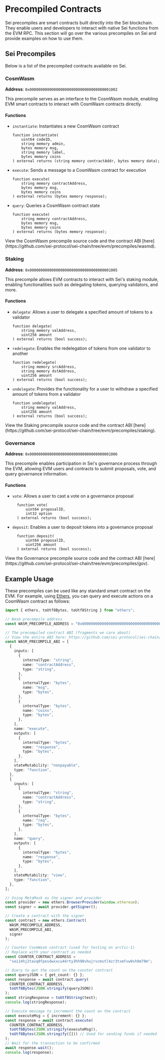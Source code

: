 
# Precompiled Contracts

Sei precompiles are smart contracts built directly into the Sei blockchain. They enable users
and developers to interact with native Sei functions from the EVM RPC. This section will go over
the various precompiles on Sei and provide examples on how to use them.

## Sei Precompiles

Below is a list of the precompiled contracts available on Sei.

### CosmWasm

**Address**: `0x0000000000000000000000000000000000001002`

This precompile serves as an interface to the CosmWasm module, enabling EVM smart contracts to interact with CosmWasm contracts directly.

#### Functions

- `instantiate`: Instantiates a new CosmWasm contract

  ```solidity
  function instantiate(
      uint64 codeID,
      string memory admin,
      bytes memory msg,
      string memory label,
      bytes memory coins
  ) external returns (string memory contractAddr, bytes memory data);
  ```

- `execute`: Sends a message to a CosmWasm contract for execution

  ```solidity
  function execute(
      string memory contractAddress,
      bytes memory msg,
      bytes memory coins
  ) external returns (bytes memory response);
  ```

- `query`: Queries a CosmWasm contract state
  ```solidity
  function execute(
      string memory contractAddress,
      bytes memory msg,
      bytes memory coins
  ) external returns (bytes memory response);
  ```

<Callout type="info">
  View the CosmWasm precompile source code and the contract ABI
  [here](https://github.com/sei-protocol/sei-chain/tree/evm/precompiles/wasmd).
</Callout>

### Staking

**Address**: `0x0000000000000000000000000000000000001005`

This precompile allows EVM contracts to interact with Sei's staking module, enabling functionalities such as delegating tokens, querying validators, and more.

#### Functions

- `delegate`: Allows a user to delegate a specified amount of tokens to a validator

  ```solidity
  function delegate(
      string memory valAddress,
      uint256 amount
  ) external returns (bool success);
  ```

- `redelegate`: Enables the redelegation of tokens from one validator to another

  ```solidity
  function redelegate(
      string memory srcAddress,
      string memory dstAddress,
      uint256 amount
  ) external returns (bool success);
  ```

- `undelegate`: Provides the functionality for a user to withdraw a specified amount of tokens from a validator
  ```solidity
  function undelegate(
      string memory valAddress,
      uint256 amount
  ) external returns (bool success);
  ```

<Callout type="info">
  View the Staking precompile source code and the contract ABI
  [here](https://github.com/sei-protocol/sei-chain/tree/evm/precompiles/staking).
</Callout>

### Governance

**Address**: `0x0000000000000000000000000000000000001006`

This precompile enables participation in Sei's governance process through the EVM, allowing EVM users and contracts to submit proposals, vote, and query governance information.

#### Functions

- `vote`: Allows a user to cast a vote on a governance proposal

  ```solidity
    function vote(
        uint64 proposalID,
        int32 option
    ) external returns (bool success);
  ```

- `deposit`: Enables a user to deposit tokens into a governance proposal
  ```solidity
    function deposit(
        uint64 proposalID,
        uint256 amount
    ) external returns (bool success);
  ```

<Callout type="info">
  View the Governance precompile source code and the contract ABI
  [here](https://github.com/sei-protocol/sei-chain/tree/evm/precompiles/gov).
</Callout>

## Example Usage

These precompiles can be used like any standard smart contract on the EVM. For example, using [Ethers](https://docs.ethers.org/v6/), you can query and execute actions on a CosmWasm contract as follows:

```typescript copy
import { ethers, toUtf8Bytes, toUtf8String } from "ethers";

// Wasm precompile address
const WASM_PRECOMPILE_ADDRESS = "0x0000000000000000000000000000000000001002";

// The precompiled contract ABI (fragments we care about)
// View the entire ABI here: https://github.com/sei-protocol/sei-chain/tree/evm/precompiles/wasmd
const WASM_PRECOMPILE_ABI = [
  {
    inputs: [
      {
        internalType: "string",
        name: "contractAddress",
        type: "string",
      },
      {
        internalType: "bytes",
        name: "msg",
        type: "bytes",
      },
      {
        internalType: "bytes",
        name: "coins",
        type: "bytes",
      },
    ],
    name: "execute",
    outputs: [
      {
        internalType: "bytes",
        name: "response",
        type: "bytes",
      },
    ],
    stateMutability: "nonpayable",
    type: "function",
  },
  {
    inputs: [
      {
        internalType: "string",
        name: "contractAddress",
        type: "string",
      },
      {
        internalType: "bytes",
        name: "req",
        type: "bytes",
      },
    ],
    name: "query",
    outputs: [
      {
        internalType: "bytes",
        name: "response",
        type: "bytes",
      },
    ],
    stateMutability: "view",
    type: "function",
  },
];

// Using MetaMask as the signer and provider
const provider = new ethers.BrowserProvider(window.ethereum);
const signer = await provider.getSigner();

// Create a contract with the signer
const contract = new ethers.Contract(
  WASM_PRECOMPILE_ADDRESS,
  WASM_PRECOMPILE_ABI,
  signer
);

// Counter CosmWasm contract (used for testing on arctic-1)
// Replace with your contract as needed
const COUNTER_CONTRACT_ADDRESS =
  "sei14hj2tavq8fpesdwxxcu44rty3hh90vhujrvcmstl4zr3txmfvw9sh9m79m";

// Query to get the count on the counter contract
const queryJSON = { get_count: {} };
const response = await contract.query(
  COUNTER_CONTRACT_ADDRESS,
  toUtf8Bytes(JSON.stringify(queryJSON))
);
const stringResponse = toUtf8String(test);
console.log(stringResponse);

// Execute message to increment the count on the contract
const executeMsg = { increment: {} };
const response = await contract.execute(
  COUNTER_CONTRACT_ADDRESS,
  toUtf8Bytes(JSON.stringify(executeMsg)),
  toUtf8Bytes(JSON.stringify([])) // Used for sending funds if needed
);
// Wait for the transaction to be confirmed
await response.wait();
console.log(response);
```
